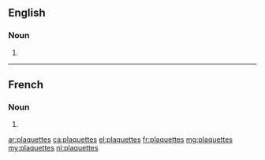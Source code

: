 ==English==

===Noun===
{{head|en|noun plural form}}

# {{plural of|plaquette|lang=en}}

----

==French==

===Noun===
{{head|fr|noun plural form|g=f}}

# {{plural of|plaquette|lang=fr}}

[[ar:plaquettes]]
[[ca:plaquettes]]
[[el:plaquettes]]
[[fr:plaquettes]]
[[mg:plaquettes]]
[[my:plaquettes]]
[[nl:plaquettes]]
